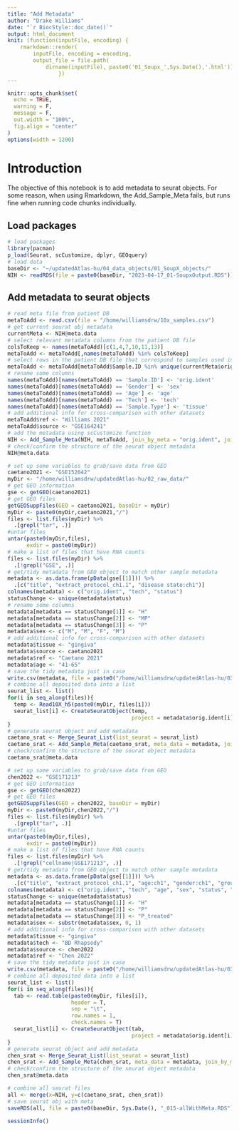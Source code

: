 ```yaml
---
title: "Add Metadata"
author: "Drake Williams"
date: "`r BiocStyle::doc_date()`"
output: html_document
knit: (function(inputFile, encoding) { 
    rmarkdown::render(
        inputFile, encoding = encoding, 
        output_file = file.path(
            dirname(inputFile), paste0('01_Soupx_',Sys.Date(),'.html'))) 
                })
---
```


```r
knitr::opts_chunk$set(
  echo = TRUE,
  warning = F,
  message = F, 
  out.width = "100%",
  fig.align = "center"
)
options(width = 1200)
```

# Introduction

The objective of this notebook is to add metadata to seurat objects. For some reason, when using Rmarkdown, the Add_Sample_Meta fails, but runs fine when running code chunks individually.

## Load packages

```r
# load packages
library(pacman)
p_load(Seurat, scCustomize, dplyr, GEOquery)
# load data
baseDir <- "~/updatedAtlas-hu/04_data_objects/01_SoupX_objects/"
NIH <- readRDS(file = paste0(baseDir, "2023-04-17_01-SoupxOutput.RDS"))
```

## Add metadata to seurat objects
```r
# read meta file from patient DB
metaToAdd <- read.csv(file = "/home/williamsdrw/10x_samples.csv")
# get current seurat obj metadata
currentMeta <- NIH@meta.data
# select relevant metadata columns from the patient DB file
colsToKeep <- names(metaToAdd)[c(1,4,7,10,11,13)]
metaToAdd <- metaToAdd[,names(metaToAdd) %in% colsToKeep]
# select rows in the patient DB file that correspond to samples used in seurat obj
metaToAdd <- metaToAdd[metaToAdd$Sample.ID %in% unique(currentMeta$orig.ident),]
# rename some columns
names(metaToAdd)[names(metaToAdd) == 'Sample.ID'] <- 'orig.ident'
names(metaToAdd)[names(metaToAdd) == 'Gender'] <- 'sex'
names(metaToAdd)[names(metaToAdd) == 'Age'] <- 'age'
names(metaToAdd)[names(metaToAdd) == 'Tech'] <- 'tech'
names(metaToAdd)[names(metaToAdd) == 'Sample.Type'] <- 'tissue'
# add additional info for cross-comparison with other datasets
metaToAdd$ref <- "Williams 2021"
metaToAdd$source <- "GSE164241"
# add the metadata using scCustomize function
NIH <- Add_Sample_Meta(NIH, metaToAdd, join_by_meta = "orig.ident", join_by_seurat = "orig.ident")
# check/confirm the structure of the seurat object metadata
NIH@meta.data
```

```r
# set up some variables to grab/save data from GEO
caetano2021 <- "GSE152042"
myDir <- "/home/williamsdrw/updatedAtlas-hu/02_raw_data/"
# get GEO information
gse <- getGEO(caetano2021)
# get GEO files
getGEOSuppFiles(GEO = caetano2021, baseDir = myDir)
myDir <- paste0(myDir,caetano2021,"/")
files <- list.files(myDir) %>%
  .[grepl("tar", .)]
#untar files
untar(paste0(myDir,files),
      exdir = paste0(myDir))
# make a list of files that have RNA counts
files <- list.files(myDir) %>%
  .[!grepl("GSE", .)]
# get/tidy metadata from GEO object to match other sample metadata
metadata <- as.data.frame(pData(gse[[1]])) %>%
  .[c("title", "extract_protocol_ch1.1", "disease state:ch1")]
colnames(metadata) <- c("orig.ident", "tech", "status")
statusChange <- unique(metadata$status)
# rename some columns
metadata[metadata == statusChange[1]] <- "H"
metadata[metadata == statusChange[2]] <- "MP"
metadata[metadata == statusChange[3]] <- "P"
metadata$sex <- c("M", "M", "F", "M")
# add additional info for cross-comparison with other datasets
metadata$tissue <- "gingiva"
metadata$source <- caetano2021
metadata$ref <- "Caetano 2021"
metadata$age <- "41-65"
# save the tidy metadata just in case
write.csv(metadata, file = paste0("/home/williamsdrw/updatedAtlas-hu/03_meta_data/", Sys.Date(), "_GSE152042_metadata.csv"))
# combine all deposited data into a list
seurat_list <- list()
for(i in seq_along(files)){
  temp <- Read10X_h5(paste0(myDir, files[i]))
  seurat_list[i] <- CreateSeuratObject(temp,
                                       project = metadata$orig.ident[i])
}
# generate seurat object and add metadata
caetano_srat <- Merge_Seurat_List(list_seurat = seurat_list)
caetano_srat <- Add_Sample_Meta(caetano_srat, meta_data = metadata, join_by_meta = "orig.ident", join_by_seurat = "orig.ident")
# check/confirm the structure of the seurat object metadata
caetano_srat@meta.data
```

```r
# set up some variables to grab/save data from GEO
chen2022 <- "GSE171213"
# get GEO information
gse <- getGEO(chen2022)
# get GEO files
getGEOSuppFiles(GEO = chen2022, baseDir = myDir)
myDir <- paste0(myDir,chen2022,"/")
files <- list.files(myDir) %>%
  .[grepl("tar", .)]
#untar files
untar(paste0(myDir,files),
      exdir = paste0(myDir))
# make a list of files that have RNA counts
files <- list.files(myDir) %>%
  .[!grepl("cellname|GSE171213", .)]
# get/tidy metadata from GEO object to match other sample metadata
metadata <- as.data.frame(pData(gse[[1]])) %>%
  .[c("title", "extract_protocol_ch1.1", "age:ch1", "gender:ch1", "group:ch1", "tissue:ch1")]
colnames(metadata) <- c("orig.ident", "tech", "age", "sex", "status", "tissue")
statusChange <- unique(metadata$status)
metadata[metadata == statusChange[1]] <- "H"
metadata[metadata == statusChange[2]] <- "P"
metadata[metadata == statusChange[3]] <- "P_treated"
metadata$sex <- substr(metadata$sex, 0, 1)
# add additional info for cross-comparison with other datasets
metadata$tissue <- "gingiva"
metadata$tech <- "BD Rhapsody"
metadata$source <- chen2022
metadata$ref <- "Chen 2022"
# save the tidy metadata just in case
write.csv(metadata, file = paste0("/home/williamsdrw/updatedAtlas-hu/03_meta_data/", Sys.Date(), "_GSE171213_metadata.csv"))
# combine all deposited data into a list
seurat_list <- list()
for(i in seq_along(files)){
  tab <- read.table(paste0(myDir, files[i]), 
                    header = T, 
                    sep = "\t", 
                    row.names = 1, 
                    check.names = T)
  seurat_list[i] <- CreateSeuratObject(tab,
                                       project = metadata$orig.ident[i])
}
# generate seurat object and add metadata
chen_srat <- Merge_Seurat_List(list_seurat = seurat_list)
chen_srat <- Add_Sample_Meta(chen_srat, meta_data = metadata, join_by_meta = "orig.ident", join_by_seurat = "orig.ident")
# check/confirm the structure of the seurat object metadata
chen_srat@meta.data
```


```r
# combine all seurat files
all <- merge(x=NIH, y=c(caetano_srat, chen_srat))
# save seurat obj with meta
saveRDS(all, file = paste0(baseDir, Sys.Date(), "_015-allWithMeta.RDS"))
```

```r
sessionInfo()
```

